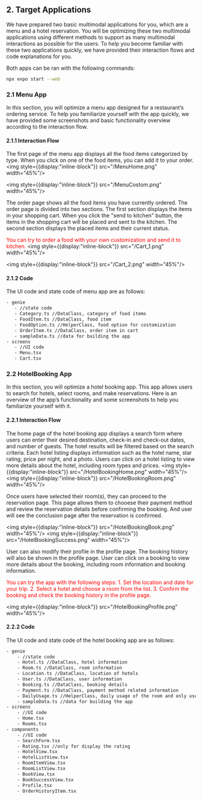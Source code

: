 ## 2. Target Applications
We have prepared two basic multimodal applications for you, which are a menu and a hotel reservation. 
You will be optimizing these two multimodal applications using different methods to support as many multimodal interactions as possible for the users. 
To help you become familiar with these two applications quickly, we have provided their interaction flows and code explanations for you.

Both apps can be ran with the following commands:
```bash
npx expo start --web
```

### 2.1 Menu App
In this section, you will optimize a menu app designed for a restaurant’s ordering service. 
To help you familiarize yourself with the app quickly, we have provided some screenshots and basic functionality overview according to the interaction flow.

#### 2.1.1 Interaction Flow
The first page of the menu app displays all the food items categorized by type. 
When you click on one of the food items, you can add it to your order.
<img style={{display:"inline-block"}} src="/MenuHome.png" width="45%"/>

<img style={{display:"inline-block"}} src="/MenuCostom.png" width="45%"/>

The order page shows all the food items you have currently ordered. 
The order page is divided into two sections. 
The first section displays the items in your shopping cart. 
When you click the "send to kitchen" button, the items in the shopping cart will be placed and sent to the kitchen. 
The second section displays the placed items and their current status. 

<font color="red">You can try to order a food with your own customization and send it to kitchen.</font>
<img style={{display:"inline-block"}} src="/Cart_1.png" width="45%"/>

<img style={{display:"inline-block"}} src="/Cart_2.png" width="45%"/>



#### 2.1.2 Code
The UI code and state code of menu app are as follows: 

 ```bash 
- genie
    - //state code
    - Category.ts //DataClass, category of food items
    - FoodItem.ts //DataClass, food item
    - FoodOption.ts //HelperClass, food option for costomization
    - OrderItem.ts //DataClass, order item in cart
    - sampleData.ts //data for building the app
- screens
    - //UI code
    - Menu.tsx
    - Cart.tsx
```

### 2.2 HotelBooking App
In this section, you will optimize a hotel booking app. 
This app allows users to search for hotels, select rooms, and make reservations. 
Here is an overview of the app’s functionality and some screenshots to help you familiarize yourself with it.

#### 2.2.1 Interaction Flow

The home page of the hotel booking app displays a search form where users can enter their desired destination, 
check-in and check-out dates, and number of guests. 
The hotel results will be filtered based on the search criteria.
Each hotel listing displays information such as the hotel name, star rating, price per night, and a photo.
Users can click on a hotel listing to view more details about the hotel, including room types and prices.
<img style={{display:"inline-block"}} src="/HotelBookingHome.png" width="45%"/>
<img style={{display:"inline-block"}} src="/HotelBookingRoom.png" width="45%"/>


Once users have selected their room(s), they can proceed to the reservation page. 
This page allows them to chooese their payment method and review the reservation details before confirming the booking.
And user will see the conclusion page after the reservation is confirmed.

<img style={{display:"inline-block"}} src="/HotelBookingBook.png" width="45%"/>
<img style={{display:"inline-block"}} src="/HotelBookingSuccess.png" width="45%"/>

User can also modify their profile in the profile page. The booking history will also be shown in the profile page.
User can click on a booking to view more details about the booking, including room information and booking information.

<font color="red">
You can try the app with the following steps:
1. Set the location and date for your trip.
2. Select a hotel and choose a room from the list.
3. Confirm the booking and check the booking history in the profile page.
</font>

<img style={{display:"inline-block"}} src="/HotelBookingProfile.png" width="45%"/>



#### 2.2.2 Code

The UI code and state code of the hotel booking app are as follows:

```bash
- genie
    - //state code
    - Hotel.ts //DataClass, hotel information
    - Room.ts //DataClass, room information
    - Location.ts //DataClass, location of hotels
    - User.ts //DataClass, user information
    - Booking.ts //DataClass, booking details
    - Payment.ts //DataClass, payment method related information
    - DailyUsage.ts //HelperClass, daily usage of the room and only use for manage the room availability
    - sampleData.ts //data for building the app
- screens
    - //UI code
    - Home.tsx
    - Rooms.tsx
- components
    - //UI code
    - SearchForm.tsx
    - Rating.tsx //only for display the rating
    - HotelView.tsx
    - HotelListView.tsx
    - RoomItemView.tsx
    - RoomListView.tsx
    - BookView.tsx
    - BookSuccessView.tsx
    - Profile.tsx
    - OrderHistoryItem.tsx
```